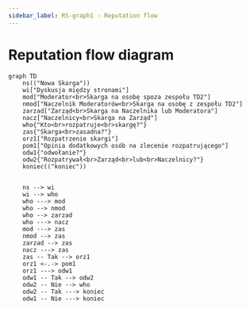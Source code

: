 ```yaml
---
sidebar_label: RS-graph1 - Reputation flow
---
```


# Reputation flow diagram


```mermaid
graph TD
    ns(("Nowa Skarga"))
    wi["Dyskusja między stronami"]
    mod["Moderator<br>Skarga na osobę spoza zespołu TD2"]
    nmod["Naczelnik Moderatorów<br>Skarga na osobę z zespołu TD2"]
    zarzad["Zarząd<br>Skarga na Naczelnika lub Moderatora"]
    nacz["Naczelnicy<br>Skarga na Zarząd"]
    who{"Kto<br>rozpatruje<br>skargę?"}
    zas{"Skarga<br>zasadna?"}
    orz1["Rozpatrzenie skargi"]
    pom1["Opinia dodatkowych osób na zlecenie rozpatrującego"]
    odw1{"odwołanie?"}
    odw2{"Rozpatrywał<br>Zarząd<br>lub<br>Naczelnicy?"}
    koniec(("koniec"))


    ns --> wi
    wi --> who
    who ---> mod
    who --> nmod
    who --> zarzad
    who ---> nacz
    mod ---> zas
    nmod --> zas
    zarzad --> zas
    nacz ---> zas
    zas -- Tak --> orz1
    orz1 <-.-> pom1
    orz1 ---> odw1
    odw1 -- Tak --> odw2
    odw2 -- Nie --> who
    odw2 -- Tak ---> koniec
    odw1 -- Nie ---> koniec
```